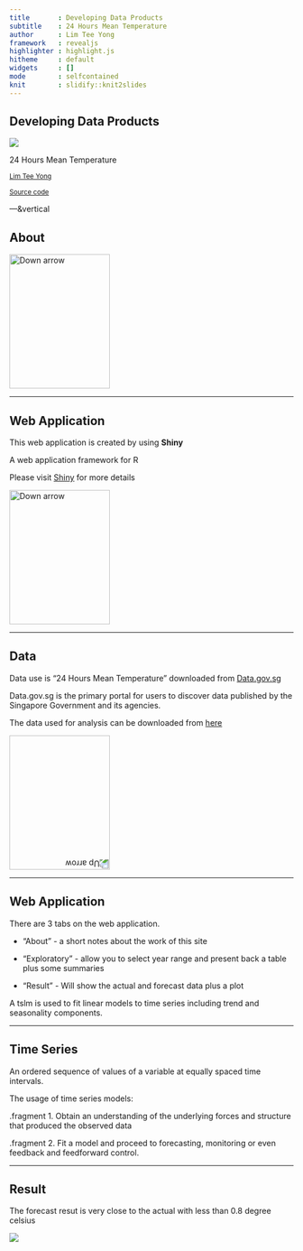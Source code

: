 ```yaml
---
title       : Developing Data Products 
subtitle    : 24 Hours Mean Temperature
author      : Lim Tee Yong
framework   : revealjs
highlighter : highlight.js
hitheme     : default 
widgets     : []
mode        : selfcontained
knit        : slidify::knit2slides
---
```


## Developing Data Products

<img src="assets/img/temperature.png" style="background:none; border:none; box-shadow:none;">

24 Hours Mean Temperature

<small>[Lim Tee Yong](https://sg.linkedin.com/in/teeyong)</small>

<small>[Source code](https://github.com/tydatasc/Developing-Data-Products)</small>

---&vertical

## About

<a href="#" class="image navigate-down">
  <img width="178" height="238" src="https://s3.amazonaws.com/hakim-static/reveal-js/arrow.png" alt="Down arrow">
</a>

***

## Web Application

This web application is created by using **Shiny**

A web application framework for R

Please visit [Shiny](http://shiny.rstudio.com/) for more details

<a href="#" class="image navigate-down">
  <img width="178" height="238" src="https://s3.amazonaws.com/hakim-static/reveal-js/arrow.png" alt="Down arrow">
</a>

***

## Data

Data use is "24 Hours Mean Temperature" downloaded from [Data.gov.sg](http://www.data.gov.sg/home.aspx)

<p>Data.gov.sg is the primary portal for users to discover data published by the Singapore Government and its agencies.</p>

The data used for analysis can be downloaded from  [here](http://www.data.gov.sg/Metadata/SGMatadata.aspx?id=2601100000000014645G&mid=147808&t=TEXTUAL)

<a href="#/2" class="image">
  <img width="178" height="238" src="https://s3.amazonaws.com/hakim-static/reveal-js/arrow.png" alt="Up arrow" style="-webkit-transform: rotate(180deg);">
</a>

---

## Web Application

There are 3 tabs on the web application.

- "About" - a short notes about the work of this site

- "Exploratory" - allow you to select year range and present back a table plus some summaries

- "Result" - Will show the actual and forecast data plus a plot

A tslm is used to fit linear models to time series including trend and seasonality components.

---

## Time Series

An ordered sequence of values of a variable at equally spaced time intervals.

The usage of time series models:

.fragment 1. Obtain an understanding of the underlying forces and structure that produced the observed data

.fragment 2. Fit a model and proceed to forecasting, monitoring or even feedback and feedforward control.

---

## Result

The forecast resut is very close to the actual with less than 0.8 degree celsius

<img src="assets/img/result.png" style="background:none; border:none; box-shadow:none;">
